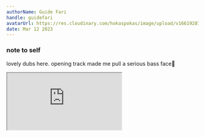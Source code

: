 ```yaml
---
authorName: Guide Fari
handle: guidefari
avatarUrl: https://res.cloudinary.com/hokaspokas/image/upload/v1661928720/bar_shpohc.png
date: Mar 12 2023
---
```


### note to self

lovely dubs here.
opening track made me pull a serious bass face🫡

<iframe
  style={{ border: 0, width: '100%', height: 120 }}
  src="https://bandcamp.com/EmbeddedPlayer/album=4282703944/size=large/bgcol=181a1b/linkcol=056cc4/tracklist=false/artwork=small/transparent=true/"
  seamless
></iframe>
